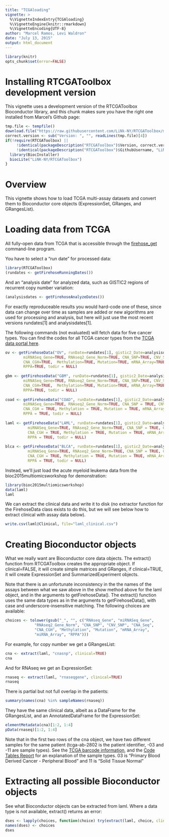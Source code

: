 ```yaml
---
title: "TCGAloading"
vignette: >
  %\VignetteIndexEntry{TCGAloading}
  %\VignetteEngine{knitr::rmarkdown}
  %\VignetteEncoding{UTF-8}
author: "Marcel Ramos, Levi Waldron"
date: "July 13, 2015"
output: html_document
---
```


```r
library(knitr)
opts_chunk$set(error=FALSE)
```

# Installing RTCGAToolbox development version

This vignette uses a development version of the RTCGAToolbox Bioconductor library, and this chunk makes sure you have the right one installed from Marcel's Github page:
```r
tmp.file <- tempfile()
download.file("https://raw.githubusercontent.com/LiNk-NY/RTCGAToolbox/master/DESCRIPTION",    destfile=tmp.file, method="wget")
correct.version <- sub("Version: ", "", readLines(tmp.file)[4])
if(!require(RTCGAToolbox) || 
     !identical(packageDescription("RTCGAToolbox")$Version, correct.version) || 
     !identical(packageDescription("RTCGAToolbox")$GithubUsername, "LiNK-NY")){
  library(BiocInstaller)
  biocLite("LiNK-NY/RTCGAToolbox")
}
```

# Overview

This vignette shows how to load TCGA multi-assay datasets and convert
them to Bioconductor core objects (ExpressionSet, GRanges, and
GRangesList). 

# Loading data from TCGA

All fully-open data from TCGA that is accessible through the
[firehose_get](https://confluence.broadinstitute.org/display/GDAC/Download)
command-line program.

You have to select a "run date" for processed data:

```r
library(RTCGAToolbox)
(rundates <- getFirehoseRunningDates())
```

And an "analysis date" for analyzed data, such as GISTIC2 regions of
recurrent copy number variation:

```r
(analysisdates <- getFirehoseAnalyzeDates())
```

For exactly reproduceable results you would hard-code one of these,
since data can change over time as samples are added or new algorithms
are used for processing and analysis, but here will just use the most
recent versions rundates[1] and analysisdates[1].

The following commands (not evaluated) will fetch data for five cancer
types.  You can find the codes for all TCGA cancer types from the [TCGA data portal here](https://tcga-data.nci.nih.gov/tcga/).

```r
ov <- getFirehoseData("OV", runDate=rundates[1], gistic2_Date=analysisdates[1], RNAseq_Gene=TRUE, 
        miRNASeq_Gene=TRUE, RNAseq2_Gene_Norm=TRUE, CNA_SNP=TRUE, CNV_SNP=TRUE, CNA_Seq=TRUE, 
        CNA_CGH=TRUE,  Methylation=TRUE, Mutation=TRUE, mRNA_Array=TRUE, miRNA_Array=TRUE, 
        RPPA=TRUE, todir = NULL)
 
gbm <- getFirehoseData("GBM", runDate=rundates[1], gistic2_Date=analysisdates[1], RNAseq_Gene=TRUE, 
       	miRNASeq_Gene=TRUE, RNAseq2_Gene_Norm=TRUE, CNA_SNP=TRUE, CNV_SNP=TRUE, CNA_Seq=TRUE, 
        CNA_CGH=TRUE,  Methylation=TRUE, Mutation=TRUE, mRNA_Array=TRUE, miRNA_Array = TRUE,  
        RPPA=TRUE, todir = NULL)
 
coad <- getFirehoseData("COAD", runDate=rundates[1], gistic2_Date=analysisdates[1], RNAseq_Gene=TRUE, 
        miRNASeq_Gene=TRUE, RNAseq2_Gene_Norm=TRUE, CNA_SNP = TRUE, CNV_SNP=TRUE, CNA_Seq = TRUE, 
        CNA_CGH = TRUE, Methylation = TRUE, Mutation = TRUE, mRNA_Array = TRUE, miRNA_Array = TRUE, 
        RPPA = TRUE, todir = NULL)
 
laml <- getFirehoseData("LAML", runDate=rundates[1], gistic2_Date=analysisdates[1], RNAseq_Gene=TRUE, 
          miRNASeq_Gene=TRUE, RNAseq2_Gene_Norm=TRUE, CNA_SNP = TRUE, CNV_SNP=TRUE, CNA_Seq = TRUE, 
          CNA_CGH = TRUE, Methylation = TRUE, Mutation = TRUE, mRNA_Array = TRUE, miRNA_Array = TRUE, 
          RPPA = TRUE, todir = NULL)
 
blca <- getFirehoseData("BLCA", runDate=rundates[1], gistic2_Date=analysisdates[1], RNAseq_Gene=TRUE, 
          miRNASeq_Gene=TRUE, RNAseq2_Gene_Norm=TRUE, CNA_SNP = TRUE, CNV_SNP=TRUE, CNA_Seq = TRUE, 
          CNA_CGH = TRUE, Methylation = TRUE, Mutation = TRUE, mRNA_Array = TRUE, miRNA_Array = TRUE, 
          RPPA = TRUE, todir = NULL)
```

Instead, we'll just load the acute myeloid leukema data from the
bioc2015multiomicsworkshop for demonstration:

```r
library(bioc2015multiomicsworkshop)
data(laml)
laml
```

We can extract the clinical data and write it to disk (no extractor function for the FirehoseData class exists to do this, but we will see below how to extract clinical with assay data below).
```r
write.csv(laml@Clinical, file="laml_clinical.csv")
```

# Creating Bioconductor objects
What we really want are Bioconductor core data objects.  The extract()
function from RTCGAToolbox creates the appropriate object.  If
clinical=FALSE, it will create simple matrices and GRanges, if
clinical=TRUE, it will create ExpressionSet and SummarizedExperiment
objects.  

Note that there is an unfortunate inconsistency in the the names of
the assays between what we saw above in the show method above for the
laml object, and in the arguments to getFirehoseData().  The extract()
function uses the same data types as in the arguments to
getFirehoseData(), with case and underscore-insensitive matching.  The
following choices are available:

```r
choices <- tolower(gsub("_", "", c("RNAseq_Gene", "miRNASeq_Gene",
             "RNAseq2_Gene_Norm", "CNA_SNP", "CNV_SNP", "CNA_Seq",
             "CNA_CGH", "Methylation", "Mutation", "mRNA_Array",
             "miRNA_Array", "RPPA")))
```

For example, for copy number we get a GRangesList:

```r
cna <- extract(laml, "cnasnp", clinical=TRUE)
cna
```

And for RNAseq we get an ExpressionSet:

```r
rnaseq <- extract(laml, "rnaseqgene", clinical=TRUE)
rnaseq
```

There is partial but not full overlap in the patients:
```r
summary(names(cna) %in% sampleNames(rnaseq))
```

They have the same clinical data, albeit as a DataFrame for the
GRangesList, and an AnnotatedDataFrame for the ExpressionSet:

```r
elementMetadata(cna)[1:2, 1:4]
pData(rnaseq)[1:2, 1:4]
```

Note that in the first two rows of the cna object, we have two different samples for the same patient (tcga-ab-2802 is the patient identifier, -03 and -11 are sample types).  See the [TCGA barcode information](https://wiki.nci.nih.gov/display/TCGA/TCGA+barcode), and the [Code Tables Report](https://tcga-data.nci.nih.gov/datareports/codeTablesReport.htm?codeTable=Sample%20type) for an explanation of the sample types. 03 is "Primary Blood Derived Cancer - Peripheral Blood" and 11 is "Solid Tissue Normal"

# Extracting all possible Bioconductor objects

See what Bioconductor objects can be extracted from laml.  Where a data type is not available, extract() returns an error:

```r
dses <- lapply(choices, function(choice) try(extract(laml, choice, clinic=TRUE), silent=TRUE))
names(dses) <- choices
dses
```

